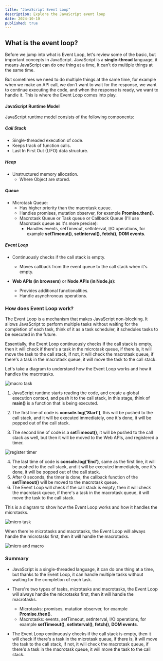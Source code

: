 ```yaml
---
title: "JavaScript Event Loop"
description: Explore the JavaScript event loop
date: 2024-10-10
published: true
---
```


## What is the event loop?

Before we jump into what is Event Loop, let's review some of the basic, but important concepts in JavaScript.
JavaScript is a **single-thread** language, it means JavaScript can do one thing at a time, It can't do multiple things at the same time.

But sometimes we need to do multiple things at the same time, for example when we make an API call, we don't want to wait for the response, we want to continue executing the code, and when the response is ready, we want to handle it. This is where the Event Loop comes into play.

#### JavaScript Runtime Model

JavaScript runtime model consists of the following components:

##### Call Stack

- Single-threaded execution of code.
- Keeps track of function calls.
- Last In First Out (LIFO) data structure.

##### Heap

- Unstructured memory allocation.
  - Where Object are stored.

##### Queue

- Microtask Queue:
  - Has higher priority than the macrotask queue.
  - Handles promises, mutation observer, for example **Promise.then()**.
  - Macrotask Queue or Task queue or Callback Queue (I'll use Macrotask queue as it's more precise):
    - Handles events, setTimeout, setInterval, I/O operations, for example **setTimeout()**, **setInterval()**, **fetch()**, **DOM events**.

##### Event Loop

- Continuously checks if the call stack is empty.

  - Moves callback from the event queue to the call stack when it's empty.

- **Web APIs (in browsers)** or **Node APIs (in Node.js)**:
  - Provides additional functionalities.
  - Handle asynchronous operations.

### How does Event Loop work?

The Event Loop is a mechanism that makes JavaScript non-blocking. It allows JavaScript to perform multiple tasks without waiting for the completion of each task, think of it as a task scheduler, it schedules tasks to be executed in the future.

Essentially, the Event Loop continuously checks if the call stack is empty, then it will check if there's a task in the microtask queue, if there is, it will move the task to the call stack, if not, it will check the macrotask queue, if there's a task in the macrotask queue, it will move the task to the call stack.

Let's take a diagram to understand how the Event Loop works and how it handles the macrotasks.

<Image src="/static/macro.png" alt="macro task" width={1000} height={1000} />

1. JavaScript runtime starts reading the code, and create a global execution context, and push it to the call stack, in this stage, think of **main()** is a function that is being executed.

2. The first line of code is **console.log('Start')**, this will be pushed to the call stack, and it will be executed immediately, one it's done, it will be popped out of the call stack.
3. The second line of code is a **setTimeout()**, it will be pushed to the call stack as well, but then it will be moved to the Web APIs, and registered a timer.

<Image
  src="/static/register-timer.png"
  alt="register timer"
  width={1000}
  height={1000}
/>

4. The last time of code is **console.log('End')**, same as the first line, it will be pushed to the call stack, and it will be executed immediately, one it's done, it will be popped out of the call stack.
5. After 0 seconds, the timer is done, the callback function of the **setTimeout()** will be moved to the macrotask queue.
6. The Event Loop will check if the call stack is empty, then it will check the macrotask queue, if there's a task in the macrotask queue, it will move the task to the call stack.

This is a diagram to show how the Event Loop works and how it handles the microtasks.

<Image src="/static/micro.png" alt="micro task" width={1000} height={1000} />

When there're microtasks and macrotasks, the Event Loop will always handle the microtasks first, then it will handle the macrotasks.

<Image
  src="/static/micro-macro.png"
  alt="micro and macro"
  width={1000}
  height={1000}
/>

### Summary

- JavaScript is a single-threaded language, it can do one thing at a time, but thanks to the Event Loop, it can handle multiple tasks without waiting for the completion of each task.
- There're two types of tasks, microtasks and macrotasks, the Event Loop will always handle the microtasks first, then it will handle the macrotasks.

  - Microtasks: promises, mutation observer, for example **Promise.then()**.
  - Macrotasks: events, setTimeout, setInterval, I/O operations, for example **setTimeout()**, **setInterval()**, **fetch()**, **DOM events**.

- The Event Loop continuously checks if the call stack is empty, then it will check if there's a task in the microtask queue,
  if there is, it will move the task to the call stack, if not, it will check the macrotask queue, if there's a task in the macrotask queue, it will move the task to the call stack.
